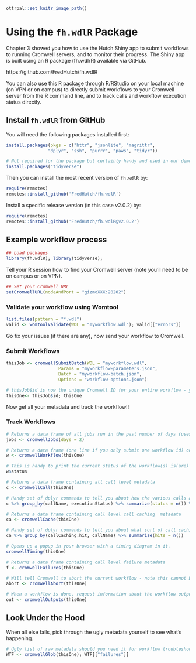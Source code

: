 
```r
ottrpal::set_knitr_image_path()
```
# Using the `fh.wdlR` Package

Chapter 3 showed you how to use the Hutch Shiny app to submit workflows to running Cromwell servers, and to monitor their progress. The Shiny app is built using an R package (fh.wdlrR) available via GitHub.  

https://github.com/FredHutch/fh.wdlR

You can also use this R package through R/RStudio on your local machine (on VPN or on campus) to directly submit workflows to your Cromwell server from the R command line, and to track calls and workflow execution status directly. 


## Install `fh.wdlR` from GitHub
You will need the following packages installed first:
```r
install.packages(pkgs = c("httr", "jsonlite", "magrittr",
                "dplyr", "ssh", "purrr", "paws", "tidyr"))

# Not required for the package but certainly handy and used in our demo here:
install.packages("tidyverse")
```

Then you can install the most recent version of `fh.wdlR` by:

```r
require(remotes)
remotes::install_github('FredHutch/fh.wdlR')
```

Install a specific release version (in this case v2.0.2) by:
```r
require(remotes)
remotes::install_github('FredHutch/fh.wdlR@v2.0.2')
```


## Example workflow process

```r
## Load packages
library(fh.wdlR); library(tidyverse);
```


Tell your R session how to find your Cromwell server (note you'll need to be on campus or on VPN).
```r
## Set your Cromwell URL
setCromwellURL(nodeAndPort = "gizmoXXX:20202")
```

### Validate your workflow using Womtool
```r
list.files(pattern = "*.wdl")
valid <- womtoolValidate(WDL = "myworkflow.wdl"); valid[["errors"]]
```

Go fix your issues (if there are any), now send your workflow to Cromwell.

### Submit Workflows
```r
thisJob <- cromwellSubmitBatch(WDL = "myworkflow.wdl",
                    Params = "myworkflow-parameters.json",
                    Batch = "myworkflow-batch.json",
                    Options = "workflow-options.json")

# thisJob$id is now the unique Cromwell ID for your entire workflow - you can use that to request all sorts of metadata!!!
thisOne<- thisJob$id; thisOne
```
Now get all your metadata and track the workflow!!

### Track Workflows
```r
# Returns a data frame of all jobs run in the past number of days (uses your database)
jobs <- cromwellJobs(days = 2)

# Returns a data frame (one line if you only submit one workflow id) containing workflow level metadata
w <- cromwellWorkflow(thisOne)

# This is handy to print the current status of the workflow(s) is(are)
w$status

# Returns a data frame containing all call level metadata
c <- cromwellCall(thisOne)

# Handy set of dplyr commands to tell you about how the various calls are doing
c %>% group_by(callName, executionStatus) %>% summarize(status = n()) %>% arrange(executionStatus)

# Returns a data frame containing call level call caching  metadata
ca <- cromwellCache(thisOne)

# Handy set of dplyr commands to tell you about what sort of call caching is happening
ca %>% group_by(callCaching.hit, callName) %>% summarize(hits = n())

# Opens up a popup in your browser with a timing diagram in it.
cromwellTiming(thisOne)

# Returns a data frame containing call level failure metadata
f <- cromwellFailures(thisOne)

# Will tell Cromwell to abort the current workflow - note this cannot be undone and it will take a while to stop all the jobs.  
abort <- cromwellAbort(thisOne)

# When a workflow is done, request information about the workflow outputs.
out <- cromwellOutputs(thisOne)
```

## Look Under the Hood

When all else fails, pick through the ugly metadata yourself to see what's happening. 
```r
# Ugly list of raw metadata should you need it for workflow troubleshooting
WTF <- cromwellGlob(thisOne); WTF[["failures"]]
```